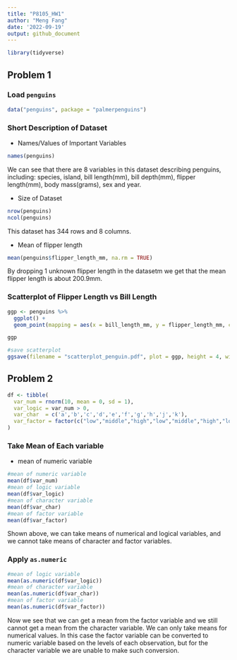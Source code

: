 ```yaml
---
title: "P8105_HW1"
author: "Meng Fang"
date: '2022-09-19'
output: github_document
---
```


```r
library(tidyverse)
```

## Problem 1

### Load `penguins`

```r
data("penguins", package = "palmerpenguins")
```

### Short Description of Dataset

- Names/Values of Important Variables

```r
names(penguins)
```

We can see that there are 8 variables in this dataset describing penguins, including: species, island, bill length(mm), bill depth(mm), flipper length(mm), body mass(grams), sex and year.

- Size of Dataset

```r
nrow(penguins)
ncol(penguins)
```

This dataset has 344 rows and 8 columns.

- Mean of flipper length

```r
mean(penguins$flipper_length_mm, na.rm = TRUE)
```

By dropping 1 unknown flipper length in the datasetm we get that the mean flipper length is about 200.9mm.

### Scatterplot of Flipper Length vs Bill Length

```r
ggp <- penguins %>%
  ggplot() +
  geom_point(mapping = aes(x = bill_length_mm, y = flipper_length_mm, color = species), na.rm = TRUE)

ggp
```

```r
#save scatterplot
ggsave(filename = "scatterplot_penguin.pdf", plot = ggp, height = 4, width = 6)
```

## Problem 2

```r
df <- tibble(
  var_num = rnorm(10, mean = 0, sd = 1),
  var_logic = var_num > 0,
  var_char  = c('a','b','c','d','e','f','g','h','j','k'),
  var_factor = factor(c("low","middle","high","low","middle","high","low","middle","high","low"))
)
```

### Take Mean of Each variable

- mean of numeric variable

```r
#mean of numeric variable
mean(df$var_num)
#mean of logic variable
mean(df$var_logic)
#mean of character variable
mean(df$var_char)
#mean of factor variable
mean(df$var_factor)
```

Shown above, we can take means of numerical and logical variables, and we cannot take means of character and factor variables.

### Apply `as.numeric`

```r
#mean of logic variable
mean(as.numeric(df$var_logic))
#mean of character variable
mean(as.numeric(df$var_char))
#mean of factor variable
mean(as.numeric(df$var_factor))
```

Now we see that we can get a mean from the factor variable and we still cannot get a mean from the character variable. We can only take means for numerical values. In this case the factor variable can be converted to numeric variable based on the levels of each observation, but for the character variable we are unable to make such conversion.